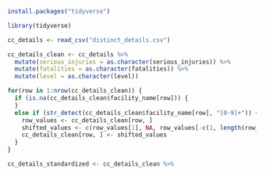 

```r
install.packages("tidyverse")

library(tidyverse)
```

```r

cc_details <- read_csv("distinct_details.csv")

cc_details_clean <- cc_details %>% 
  mutate(serious_injuries = as.character(serious_injuries)) %>% 
  mutate(fatalities = as.character(fatalities)) %>% 
  mutate(level = as.character(level))

for(row in 1:nrow(cc_details_clean)) {
  if (is.na(cc_details_clean$facility_name[row])) {
  }
  else if (str_detect(cc_details_clean$facility_name[row], "[0-9]+")) {
    row_values <- cc_details_clean[row, ]
    shifted_values <- c(row_values[1], NA, row_values[-c(1, length(row_values))])
    cc_details_clean[row, ] <- shifted_values
  }
}

cc_details_standardized <- cc_details_clean %>% 
  

```

